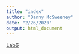 ```yaml
---
title: "index"
author: "Danny McSweeney"
date: "2/26/2020"
output: html_document
---
```


[Lab6](Lab6_HuGen_20202.html)

